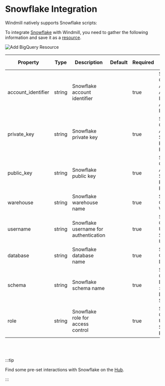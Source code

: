 
# Snowflake Integration

Windmill natively supports Snowflake scripts:

<div class="grid grid-cols-2 gap-6 mb-4">
	<DocCard
		title="SQL (PostgreSQL, MySQL, BigQuery, Snowflake) Quickstart"
		description="Learn how to build your first script in PostgreSQL, MySQL, BigQuery, Snowflake."
		href="/docs/getting_started/scripts_quickstart/sql"
	/>
</div>

To integrate [Snowflake](https://www.snowflake.com/en/) with Windmill, you need to gather the following information and save it as a [resource](../core_concepts/3_resources_and_types/index.mdx).

![Add BigQuery Resource](../assets/integrations/add-snowflake.png)

| Property            | Type   | Description                                | Default | Required | Where to Find                                                             |
| ------------------- | ------ | ------------------------------------------ | ------- | -------- | ------------------------------------------------------------------------- |
| account_identifier  | string | Snowflake account identifier               |         | true     | Snowflake Console > Account > Account Info > Account Identifier          |
| private_key         | string | Snowflake private key                      |         | true     | Snowflake Console > Account > Security > RSA Key Pair                    |
| public_key          | string | Snowflake public key                       |         | true     | Snowflake Console > Account > Security > RSA Key Pair                    |
| warehouse           | string | Snowflake warehouse name                   |         | true     | Snowflake Console > Warehouses                                           |
| username            | string | Snowflake username for authentication      |         | true     | Snowflake Console > Users and Security > Users                           |
| database            | string | Snowflake database name                    |         | true     | Snowflake Console > Databases                                            |
| schema              | string | Snowflake schema name                      |         | true     | Snowflake Console > Databases > [Your Database] > Schemas                |
| role                | string | Snowflake role for access control          |         | true     | Snowflake Console > Users and Security > Roles                            |

<br/><br/>

:::tip

Find some pre-set interactions with Snowflake on the [Hub](https://hub.windmill.dev/integrations/snowflake).

:::